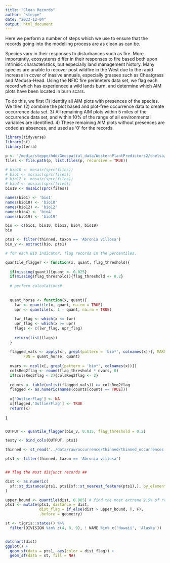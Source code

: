```yaml
---
title: "Clean Records"
author: "steppe"
date: "2023-12-04"
output: html_document
---
```


Here we perform a number of steps which we use to ensure that the records going into the modelling process are as clean as can be. 


Species vary in their responses to disturbances such as fire. 
More importantly, ecosystems differ in their responses to fire based both upon intrinisic characteristics, but especially land management history. 
Many species are unable to recover post wildfire in the West due to the rapid increase in cover of inasive annuals, especially grasses such as Cheatgrass and Medusa-Head. 
Using the NFIC fire perimeters data set, we flag each record which has experienced a wild lands burn, and determine which AIM plots have been located in burn scars.

To do this, we first (1) identify all AIM plots with presences of the species. 
We then (2) combine the plot based and plot-free occurrence data to create occurrence data set. 
3) All remaining AIM plots within 5 miles of the occurrence data set, and within 10% of the range of all environmental variables are identified. 
4) These remaining AIM plots without presences are coded as absences, and used as '0' for the records. 

```r
library(tidyverse)
library(sf)
library(terra)
```


```r

p <- '/media/steppe/hdd/Geospatial_data/WesternPlantPredictors2/chelsa/bio19'
files <- file.path(p, list.files(p, recursive = TRUE))

# bio10 <- mosaic(sprc(files))
# bio1 <- mosaic(sprc(files))
# bio12 <- mosaic(sprc(files))
# bio4 <- mosaic(sprc(files))
bio19 <- mosaic(sprc(files))

names(bio1) <- 'bio1'
names(bio10) <- 'bio10'
names(bio12) <- 'bio12'
names(bio4) <- 'bio4'
names(bio19) <- 'bio19'

bio <- c(bio1, bio10, bio12, bio4, bio19)
bio

pts1 <- filter(thinned, taxon == 'Abronia villosa')
bio_v <- extract(bio, pts1)

# for each BIO Indicator, flag records in the percentiles. 

quantile_flagger <- function(x, quant, flag_threshold){
  
  if(missing(quant)){quant <- 0.025}
  if(missing(flag_threshold)){flag_threshold <- 0.2}
  
  # perform calculations# 
  
  
  quant_horse <- function(x, quant){
    lwr <- quantile(x, quant, na.rm = TRUE)
    upr <- quantile(x, 1 - quant, na.rm = TRUE)
  
    lwr_flag <- which(x <= lwr)
    upr_flag <- which(x >= upr)
    flags <- c(lwr_flag, upr_flag)
  
    return(list(flags))
  }
  
  flagged_vals <- apply(x[, grepl(pattern = 'bio*', colnames(x))], MARGIN = 2, 
        FUN = quant_horse, quant)
  
  nvars <- ncol(x[, grepl(pattern = 'bio*', colnames(x))])
  colsReq2flag <- round(flag_threshold * nvars, 0)
  if(colsReq2flag < 2){colsReq2flag <- 2}
  
  counts <- table(unlist(flagged_vals)) >= colsReq2flag
  flagged <- as.numeric(names(counts[counts == TRUE]))
  
  x['OutlierFlag'] <- NA
  x[flagged,'OutlierFlag'] <- TRUE
  return(x)
  
}


OUTPUT <- quantile_flagger(bio_v, 0.015, flag_threshold = 0.2)

testy <- bind_cols(OUTPUT, pts1)

```



```r
thinned <- st_read('../data/raw/occurrence/thinned/thinned_occurrences.shp', quiet = TRUE)

pts1 <- filter(thinned, taxon == 'Abronia villosa')


## flag the most disjunct records ##

dist <- as.numeric(
  sf::st_distance(pts1, pts1[sf::st_nearest_feature(pts1),], by_element = TRUE)
)

upper_bound <- quantile(dist, 0.985) # find the most extreme 2.5% of records.
pts1 <- mutate(pts1, distance = dist, 
               dist_flag = if_else(dist > upper_bound, T, F),
               .before = geometry)

st <- tigris::states() %>% 
  filter(DIVISION %in% c(4, 8, 9), ! NAME %in% c('Hawaii', 'Alaska'))


dotchart(dist)
ggplot() +
  geom_sf(data = pts1, aes(color = dist_flag)) +
  geom_sf(data = st, fill = NA)


```

```r

```

```r

```

```r

```

```r

```

```r

```

```r

```

```r

```

```r

```

